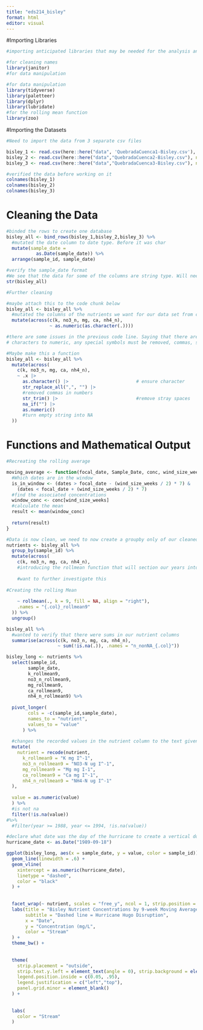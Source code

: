```yaml
---
title: "eds214_bisley"
format: html
editor: visual
---
```


#Importing Libraries
```r
#importing anticipated libraries that may be needed for the analysis and replication

#for cleaning names
library(janitor)
#for data manipulation

#for data manipulation
library(tidyverse)
library(paletteer)
library(dplyr)
library(lubridate)
#for the rolling mean function
library(zoo)
```

#Importing the Datasets
```r
#Need to import the data from 3 separate csv files

bisley_1 <- read.csv(here::here("data", 'QuebradaCuenca1-Bisley.csv'), na = c("-99999", "")) |> janitor::clean_names()
bisley_2 <- read.csv(here::here("data","QuebradaCuenca2-Bisley.csv"), na = c("-99999", "")) |> janitor::clean_names()
bisley_3 <- read.csv(here::here("data","QuebradaCuenca3-Bisley.csv"), na = c("-99999", "")) |> janitor::clean_names()

```

```r
#verified the data before working on it
colnames(bisley_1)
colnames(bisley_2)
colnames(bisley_3)
```

# Cleaning the Data
```r
#binded the rows to create one database
bisley_all <- bind_rows(bisley_1,bisley_2,bisley_3) %>% 
  #mutated the date column to date type. Before it was char
  mutate(sample_date = 
           as.Date(sample_date)) %>% 
  arrange(sample_id, sample_date)
```

```r
#verify the sample_date format
#We see that the data for some of the columns are string type. Will need  change this
str(bisley_all)
```

```r
#Further cleaning

#maybe attach this to the code chunk below
bisley_all <- bisley_all %>%
  #mutated the columns of the nutrients we want for our data set from character to numeric
  mutate(across(c(k, no3_n, mg, ca, nh4_n),
                ~ as.numeric(as.character(.))))
```
```r
#there are some issues in the previous code line. Saying that there are NAs included. We must ensure all entries are numeric, so we need to replace:
# characters to numeric, any special symbols must be removed, commas, spaces, empties to NAs

#Maybe make this a function
bisley_all <- bisley_all %>%
  mutate(across(
    c(k, no3_n, mg, ca, nh4_n),
    ~ .x |>
      as.character() |>                         # ensure character
      str_replace_all(",", "") |>
      #removed commas in numbers
      str_trim() |>                             #remove stray spaces
      na_if("") |>                        
      as.numeric()
      #turn empty string into NA
  ))
```

# Functions and Mathematical Output


```r
#Recreating the rolling average 

moving_average <- function(focal_date, Sample_Date, conc, wind_size_weeks) {
  #Which dates are in the window
  is_in_window <- (dates > focal_date - (wind_size_weeks / 2) * 7) &
    (dates < focal_date + (wind_size_weeks / 2) * 7)
  #find the associated concentrations
  window_conc <- conc[wind_size_weeks]
  #calculate the mean
  result <- mean(window_conc)
  
  return(result)
}
```

```r

#Data is now clean, we need to now create a groupby only of our cleaned nutrients that were interested in
nutrients <- bisley_all %>% 
  group_by(sample_id) %>%
  mutate(across(
    c(k, no3_n, mg, ca, nh4_n),
    #introducing the rollmean function that will section our years into 9 sections for the means
    
    #want to further investigate this
    
#Creating the rolling Mean
    
    ~ rollmean(., k = 9, fill = NA, align = "right"),
    .names = "{.col}_rollmean9"
  )) %>%
  ungroup()
```

```r
bisley_all %>% 
  #wanted to verify that there were sums in our nutrient columns
  summarise(across(c(k, no3_n, mg, ca, nh4_n),
                   ~ sum(!is.na(.)), .names = "n_nonNA_{.col}"))
```


```r
bisley_long <- nutrients %>% 
  select(sample_id, 
        sample_date,
        k_rollmean9,
        no3_n_rollmean9,
        mg_rollmean9,
        ca_rollmean9,
        nh4_n_rollmean9) %>% 
      
  pivot_longer(
        cols = -c(sample_id,sample_date),
        names_to = "nutrient",
        values_to = "value"
      ) %>% 
  
  #changes the recorded values in the nutrient column to the text given
  mutate(
    nutrient = recode(nutrient,
      k_rollmean9 = "K mg I^-1",
      no3_n_rollmean9 = "NO3-N ug I^-1",
      mg_rollmean9 = "Mg mg I-1",
      ca_rollmean9 = "Ca mg I^-1",
      nh4_n_rollmean9 = "NH4-N ug I^-1"
  ), 
  
  value = as.numeric(value)
  ) %>% 
  #is not na
  filter(!is.na(value)) 
#%>% 
  #filter(year >= 1988, year <= 1994, !is.na(value))
```


```r
#declare what date was the day of the hurricane to create a vertical dotted line for the graph
hurricane_date <- as.Date("1989-09-18")

ggplot(bisley_long, aes(x = sample_date, y = value, color = sample_id)) +
  geom_line(linewidth = .6) +
  geom_vline(
    xintercept = as.numeric(hurricane_date),
    linetype = "dashed",
    color = "black"
  ) +
  
  
  facet_wrap(~ nutrient, scales = "free_y", ncol = 1, strip.position = "left") + #this move the nutrients to the left
  labs(title = "Bisley Nutrient Concentrations by 9-week Moving Averages",
       subtitle = "Dashed line = Hurricane Hugo Disruption",
       x = "Date",
       y = "Concentration (mg/L",
       color = "Stream"
  ) + 
  theme_bw() +
  
  
  theme(
    strip.placement = "outside",
    strip.text.y.left = element_text(angle = 0), strip.background = element_rect(fill = "grey"),
    legend.position.inside = c(0.05, .95),
    legend.justification = c("left","top"),
    panel.grid.minor = element_blank()
  ) +
  
  
  labs(
    color = "Stream"
  )
```


